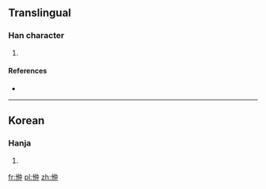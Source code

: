==Translingual==

===Han character===
{{Han char|rn=9|rad=人|as=06|sn=8|four=|canj=人人中 (OOL)|ids=⿰[[亻]][[仲]]}}

# {{defn|Han|sort=人06}}

====References====
* {{Han ref|kx=0102.291|dkj=|dj=|hdz=|uh=3456|ud=13398|bh=|bd=}}

----

==Korean==

===Hanja===
{{ko-hanja|hangeul=중|rv=jung|mr=chung|y=cwung}}

# {{defn|lang=ko|sort=人06}}

[[fr:㑖]]
[[pl:㑖]]
[[zh:㑖]]